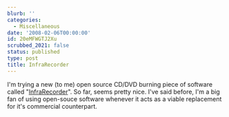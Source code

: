 ```yaml
---
blurb: ''
categories:
  - Miscellaneous
date: '2008-02-06T00:00:00'
id: 20eMFWGTJ2Xu
scrubbed_2021: false
status: published
type: post
title: InfraRecorder
---
```


I'm trying a new (to me) open source CD/DVD burning piece of
software called
"[InfraRecorder](http://infrarecorder.sourceforge.net/)". So far,
seems pretty nice. I've said before, I'm a big fan of using
open-souce software whenever it acts as a viable replacement for
it's commercial counterpart.
